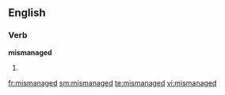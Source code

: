 ==English==

===Verb===
'''mismanaged'''

# {{en-past of|mismanage}}

[[fr:mismanaged]]
[[sm:mismanaged]]
[[te:mismanaged]]
[[vi:mismanaged]]